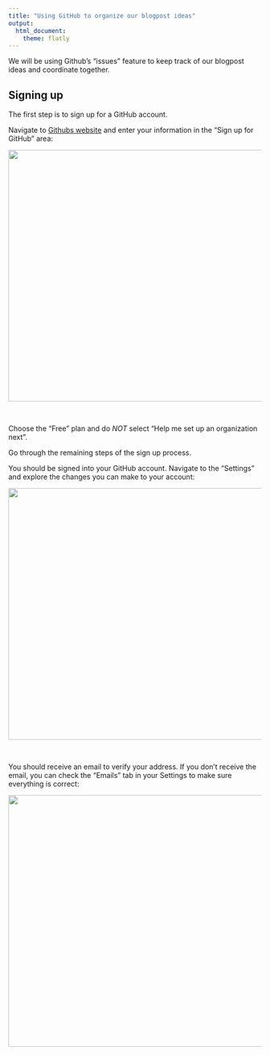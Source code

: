 ```yaml
---
title: "Using GitHub to organize our blogpost ideas"
output: 
  html_document:
    theme: flatly
---
```


We will be using Github's "issues" feature to keep track of our blogpost ideas and coordinate together. 

## Signing up
The first step is to sign up for a GitHub account.  

Navigate to [Githubs website](https://github.com) and enter your information in the "Sign up for GitHub" area:

<img src="images/step1.png" width="600" height="500">

<br>

Choose the "Free" plan and do *NOT* select "Help me set up an organization next".  

Go through the remaining steps of the sign up process.

You should be signed into your GitHub account. Navigate to the "Settings" and explore the changes you can make to your account:

<img src="images/settings.png" width="600" height="500">

<br>

You should receive an email to verify your address.  If you don't receive the email, you can check the "Emails" tab in your Settings to make sure everything is correct:

<img src="images/Settings_email.png" width="600" height="500">




